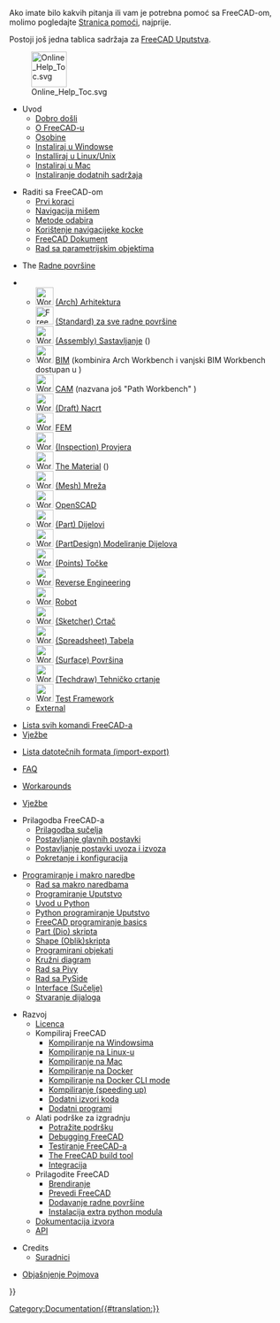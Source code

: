 <languages/>

Ako imate bilo kakvih pitanja ili vam je potrebna pomoć sa FreeCAD-om, molimo pogledajte [[Help/hr|Stranica pomoći]], najprije.

Postoji još jedna tablica sadržaja za [[Manual:Introduction/hr|FreeCAD Uputstva]].

[[File:Online_Help_Toc.svg|64px]]

*Uvod
**[[Online_Help_Startpage/hr|Dobro došli]]
** [[About_FreeCAD/hr|O FreeCAD-u]]
** [[Feature_list/hr|Osobine]]
** [[Install_on_Windows/hr|Instaliraj u Windowse]]
** [[Install_on_Linux/hr|Installiraj u Linux/Unix]]
** [[Install_on_Mac/hr|Instaliraj u Mac]]
** [[Installing/hr|Instaliranje dodatnih sadržaja]]

*Raditi sa FreeCAD-om
**[[Getting_started/hr|Prvi koraci]]
** [[Mouse_nvigation/hr|Navigacija mišem]]
** [[Selection_methods/hr|Metode odabira]]
** [[Navigation_Cube/hr|Korištenje navigacijeke kocke]]
** [[Document_structure/hr|FreeCAD Dokument]]
** [[Property_editor/hr|Rad sa parametrijskim objektima]]

* The [[Workbenches/hr|Radne površine]]
<!--Neka ovaj popis bude u skladu s User_hub, Workbenches and Manual:The_FreeCAD_Interface-->
** [[Image:Workbench_Arch.svg|32px]] [[Arch_Workbench/hr|(Arch) Arhitektura]]
** [[Image:Freecad.svg|32px]] [[Std_Base|(Standard) za sve radne površine]]
** [[Image:Workbench_Assembly.svg|32px]] [[Assembly_Workbench|(Assembly) Sastavljanje]] ({{Version|1.0}})
** [[Image:Workbench_BIM.svg|32px]] [[BIM_Workbench|BIM]] (kombinira Arch Workbench i vanjski BIM Workbench dostupan u {{VersionMinus|0.21}})
** [[Image:Workbench_CAM.svg|32px]] [[CAM_Workbench|CAM]] (nazvana još "Path Workbench" {{VersionMinus|0.21}})
** [[Image:Workbench_Draft.svg|32px]] [[Draft_Workbench|(Draft) Nacrt]]
** [[Image:Workbench_FEM.svg|32px]] [[FEM_Workbench|FEM]]
** [[Image:Workbench_Inspection.svg|32px]] [[Inspection_Workbench|(Inspection) Provjera ]]
** [[Image:Workbench_Material.svg|32px]] [[Material_Workbench|The Material]] ({{Version|1.0}})
** [[Image:Workbench_Mesh.svg|32px]] [[Mesh_Workbench|(Mesh) Mreža]]
** [[Image:Workbench_OpenSCAD.svg|32px]] [[OpenSCAD_Workbench|OpenSCAD]]
** [[Image:Workbench_Part.svg|32px]] [[Part_Workbench|(Part) Dijelovi]]
** [[Image:Workbench_PartDesign.svg|32px]] [[PartDesign_Workbench|(PartDesign) Modeliranje Dijelova]]
** [[Image:Workbench_Points.svg|32px]] [[Points_Workbench|(Points) Točke]]
** [[Image:Workbench_Reverse_Engineering.svg|32px]] [[Reverse_Engineering Workbench|Reverse Engineering]]
** [[Image:Workbench_Robot.svg|32px]] [[Robot_Workbench|Robot]]
** [[Image:Workbench_Sketcher.svg|32px]] [[Sketcher_Workbench|(Sketcher) Crtač]]
** [[Image:Workbench_Spreadsheet.svg|32px]] [[Spreadsheet_Workbench|(Spreadsheet) Tabela]]
** [[Image:Workbench_Surface.svg|32px]] [[Surface_Workbench|(Surface) Površina]]
** [[Image:Workbench_TechDraw.svg|32px]] [[TechDraw_Workbench|(Techdraw) Tehničko crtanje]]
** [[Image:Workbench_Test.svg|32px]] [[Testing|Test Framework]]
** [[External_workbenches|External]]

* [[List_of_Commands/hr|Lista svih komandi FreeCAD-a]]
* [[Tutorials/hr|Vježbe]]

* [[Import_Export|Lista datotečnih formata (import-export)]]

* [[Frequently_asked_questions|FAQ]]

* [[Workarounds|Workarounds]]

* [[Tutorials|Vježbe]]

* Prilagodba FreeCAD-a
** [[Interface_Customization/hr|Prilagodba sučelja]]
** [[Preferences_Editor/hr|Postavljanje glavnih postavki]]
** [[Import_Export_Preferences/hr|Postavljanje postavki uvoza i izvoza]]
** [[Start_up_and_Configuration|Pokretanje i konfiguracija]]

* [[Scripting_and_macros|Programiranje i makro naredbe]]
** [[Macros|Rad sa makro naredbama]]
** [[Scripts|Programiranje Uputstvo]]
** [[Introduction_to_Python|Uvod u Python]]
** [[Python_scripting_tutorial|Python programiranje Uputstvo]]
** [[FreeCAD_Scripting_Basics|FreeCAD programiranje basics]]
** [[Part_scripting|Part (Dio) skripta]]
** [[Topological_data_scripting|Shape (Oblik)skripta]]
** [[Scripted_objects|Programirani objekati]]
** [[Scenegraph|Kružni diagram]]
** [[Pivy|Rad sa Pivy]]
** [[PySide|Rad sa PySide]]
** [[Interface_creation|Interface (Sučelje)]]
** [[Dialog_creation|Stvaranje dijaloga]]

* Razvoj
** [[Licence|Licenca]]
** Kompiliraj FreeCAD
*** [[Compile_on_Windows/hr|Kompiliranje na Windowsima]]
*** [[Compile_on_Linux|Kompiliranje na Linux-u]]
*** [[Compile_on_MacOS/hr|Kompiliranje na Mac]]
*** [[Compile_on_Docker|Kompiliranje na Docker]]
*** [[FreeCAD_Docker_CLI_mode|Kompiliranje na Docker CLI mode]]
*** [[Compiling_(Speeding_up)|Kompiliranje (speeding up)]]
*** [[Third_Party_Libraries|Dodatni izvori koda]]
*** [[Third_Party_Tools|Dodatni programi]]
** Alati podrške za izgradnju 
*** [[Tracker|Potražite podršku]]
*** [[Debugging/hr|Debugging FreeCAD]]
*** [[Testing|Testiranje FreeCAD-a]]
*** [[FreeCAD_Build_Tool|The FreeCAD build tool]]
*** [[Continuous_Integration|Integracija]]
** Prilagodite FreeCAD 
*** [[Branding/hr|Brendiranje]] 
*** [[Localisation/hr|Prevedi FreeCAD]]
*** [[Workbench_creation|Dodavanje radne površine]]
*** [[Extra_python_modules|Instalacija extra python modula]]
** [[Source_documentation/hr|Dokumentacija izvora]]
** [https://www.freecadweb.org/api/ API]

* Credits
**[[Contributors/hr|Suradnici]]

*[[Glossary/hr|Objašnjenje Pojmova]]


{{Userdocnavi{{#translation:}}}}
[[Category:Documentation{{#translation:}}]]